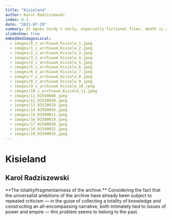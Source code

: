 ```yaml
---
title: "Kisieland"
author: Karol Radziszewski
index: 6.1
date: "2021-07-29"
summary: In Agnès Vardy's early, especially fictional films, death is an existential scandal for the protagonists - it comes out of nowhere, it is absurd, devoid of any sense and justification in a world where beauty and love are synonyms of life. Death appears to be something unthinkable or unimaginable in the strict sense, even if the protagonists have to - or only seemingly - confront it in an individual experience. In Szczęście (Le bonheur, 1965), the death (perhaps suicide) of one of the main characters is the only moment in which the intentionally artificial, overly cheerful and carefree tone of the film is briefly suspended - we see the corpse of a young, beautiful woman whose passing allows us to realize a male fantasy about the almost painless replacement of one woman by another, a wife by a mistress. Thus, dying is not a problem here, at best it deprives the survivors of the problem.
slideshow: true
embeddedImagesLocal:
  - images/0_z_archiwum_Kisiela_1.jpeg
  - images/1_z_archiwum_Kisiela_2.jpeg
  - images/2_z_archiwum_Kisiela_3.jpeg
  - images/3_z_archiwum_Kisiela_4.jpeg
  - images/4_z_archiwum_Kisiela_5.jpeg
  - images/5_z_archiwum_Kisiela_6.jpeg
  - images/6_z_archiwum_Kisiela_7.jpeg
  - images/7_z_archiwum_Kisiela_8.jpeg
  - images/8_z_archiwum_Kisiela_9.jpeg
  - images/9_z_archiwum_Kisiela_10.jpeg
  - images/10_z_archiwum_Kisiela_11.jpeg
  - images/11_02560008.jpeg
  - images/12_02530030.jpeg
  - images/13_02530018.jpeg
  - images/14_02560026.jpeg
  - images/15_02580011.jpeg
  - images/16_02580019.jpeg
  - images/17_02580030.jpeg
  - images/18_02590032.jpeg
  - images/19_02590033.jpeg
---
```


<TextSlide>

# Kisieland

## Karol Radziszewski

</TextSlide>

<Slide>
  <TwoImageSlide
    image1={props.localImages[0]}
    image2={props.localImages[1]}
    direction="column"
  />
  <TwoImageSlide
    direction="row"
    image1={props.localImages[11]}
    image2={props.localImages[18]}
  />
</Slide>

<AnnotatedImageSlide image={props.localImages[5]}>
  **The totality/fragmentariness of the archive.** Considering the fact that the
  universalist ambitions of the archive have already been subject to repeated
  criticism — in the guise of collecting a totality of knowledge and
  constructing an all-encompassing narrative, both intimately tied to issues of
  power and empire — this problem seems to belong to the past.
</AnnotatedImageSlide>

<Slide>
  <FullscreenImageSlide image={props.localImages[12]} />
  <FullscreenImageSlide image={props.localImages[11]} />
  <FullscreenImageSlide image={props.localImages[13]} />
  <FullscreenImageSlide image={props.localImages[14]} />
  <FullscreenImageSlide image={props.localImages[15]} />
  <FullscreenImageSlide image={props.localImages[16]} />
  <FullscreenImageSlide image={props.localImages[17]} />
  <FullscreenImageSlide image={props.localImages[18]} />
  <FullscreenImageSlide image={props.localImages[19]} />
</Slide>

<Slide>
  <CenterImageSlide image={props.localImages[2]} />
  <CenterImageSlide image={props.localImages[3]} />
  <CenterImageSlide image={props.localImages[4]} />
  <CenterImageSlide image={props.localImages[6]} />
  <CenterImageSlide image={props.localImages[7]} />
  <CenterImageSlide image={props.localImages[8]} />
  <CenterImageSlide image={props.localImages[9]} />
  <CenterImageSlide image={props.localImages[10]} />
</Slide>

